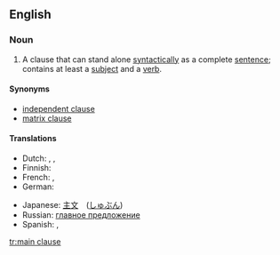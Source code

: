 ==English==

===Noun===
{{en-noun|sg=[[main]] [[clause]]}}

# {{grammar}} A clause that can stand alone [[syntactically]] as a complete [[sentence]]; contains at least a [[subject]] and a [[verb]].

====Synonyms====
* [[independent clause]]
* [[matrix clause]]

====Translations====
{{trans-top|grammar: clause that can stand alone syntactically}}
* Dutch: {{t-|nl|hoofdzin|m}}, {{t|nl|bevestigende zin|m}}, {{t|nl|enkelvoudige zin|m}}
* Finnish: {{t-|fi|päälause}}
* French: {{t|fr|phrase affirmative|f}}, {{t|fr|proposition simple|f}}
* German: {{t+|de|Hauptsatz|m}}
{{trans-mid}}
* Japanese: [[主文]]　([[しゅぶん]])
* Russian: [[главное предложение]]
* Spanish: {{t|es|oración afirmativa|f}}, {{t|es|oración simple|f}}
{{trans-bottom}}

[[tr:main clause]]